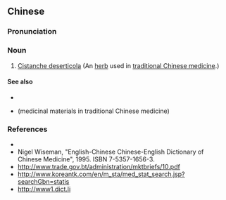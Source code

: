 {{also|肉苁蓉}}
==Chinese==
{{zh-forms|s=肉苁蓉|type=12}}

===Pronunciation===
{{zh-pron
|m=ròucōngróng
|c=juk6 cung1 jung4
|cat=n
}}

===Noun===
{{zh-noun}}

# [[w:Cistanche deserticola|Cistanche deserticola]] (An [[herb]] used in [[traditional Chinese medicine]].)

====See also====
* {{l|zh|補益藥}}
* {{l|zh|藥材}} (medicinal materials in traditional Chinese medicine)

===References===
* {{pedialite|肉蓯蓉|lang=zh}}
* Nigel Wiseman, "English-Chinese Chinese-English Dictionary of Chinese Medicine", 1995. ISBN 7-5357-1656-3.
* http://www.trade.gov.bt/administration/mktbriefs/10.pdf
* http://www.koreantk.com/en/m_sta/med_stat_search.jsp?searchGbn=statis
* http://www1.dict.li
